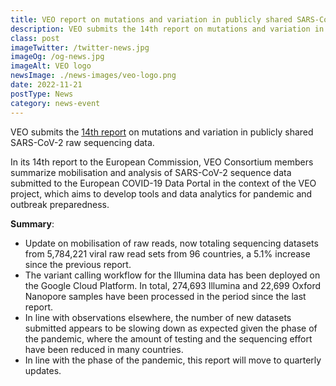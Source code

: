 ```yaml
---
title: VEO report on mutations and variation in publicly shared SARS-CoV-2 raw sequencing data
description: VEO submits the 14th report on mutations and variation in publicly shared SARS-CoV-2 raw sequencing data.
class: post
imageTwitter: /twitter-news.jpg
imageOg: /og-news.jpg
imageAlt: VEO logo
newsImage: ./news-images/veo-logo.png
date: 2022-11-21
postType: News
category: news-event
---
```


VEO submits the [14th report](https://www.veo-europe.eu/-/media/sites/veo-europe/library/veo-covid-19-variants-report-14-final.pdf?la=da&hash=D2E26C367CA877E193F21EA9351764F5F4670E73) on mutations and variation in publicly shared SARS-CoV-2 raw sequencing data.

In its 14th report to the European Commission, VEO Consortium members summarize mobilisation and analysis of SARS-CoV-2 sequence data submitted to the European COVID-19 Data Portal in the context of the VEO project, which aims to develop tools and data analytics for pandemic and outbreak preparedness.

**Summary**:

* Update on mobilisation of raw reads, now totaling sequencing datasets from 5,784,221 viral raw read sets from 96 countries, a 5.1% increase since the previous report.
* The variant calling workflow for the Illumina data has been deployed on the Google Cloud Platform. In total, 274,693 Illumina and 22,699 Oxford Nanopore samples have been processed in the period since the last report.
* In line with observations elsewhere, the number of new datasets submitted appears to be slowing down as expected given the phase of the pandemic, where the amount of testing and the sequencing effort have been reduced in many countries.
* In line with the phase of the pandemic, this report will move to quarterly updates.

 
